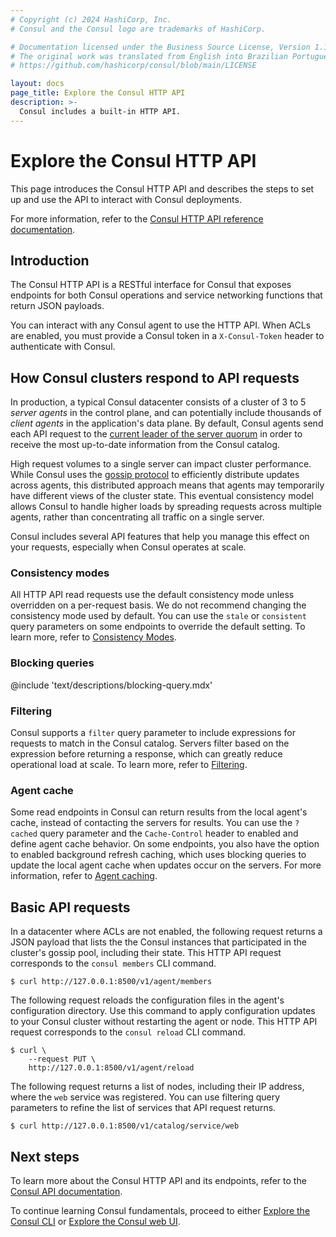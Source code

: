 ```yaml
---
# Copyright (c) 2024 HashiCorp, Inc.
# Consul and the Consul logo are trademarks of HashiCorp.

# Documentation licensed under the Business Source License, Version 1.1.
# The original work was translated from English into Brazilian Portuguese.
# https://github.com/hashicorp/consul/blob/main/LICENSE

layout: docs
page_title: Explore the Consul HTTP API
description: >-
  Consul includes a built-in HTTP API.
---
```


# Explore the Consul HTTP API

This page introduces the Consul HTTP API and describes the steps to set up and use the API to interact with Consul deployments.

For more information, refer to the [Consul HTTP API reference documentation](/consul/api-docs).

## Introduction

The Consul HTTP API is a RESTful interface for Consul that exposes endpoints for both Consul operations and service networking functions that return JSON payloads.

You can interact with any Consul agent to use the HTTP API. When ACLs are enabled, you must provide a Consul token in a `X-Consul-Token` header to authenticate with Consul.

## How Consul clusters respond to API requests

In production, a typical Consul datacenter consists of a cluster of 3 to 5 _server agents_ in the control plane, and can potentially include thousands of _client agents_ in the application's data plane. By default, Consul agents send each API request to the [current leader of the server quorum](/consul/docs/concept/consensus) in order to receive the most up-to-date information from the Consul catalog.

High request volumes to a single server can impact cluster performance. While Consul uses the [gossip protocol](/consul/docs/concept/gossip) to efficiently distribute updates across agents, this distributed approach means that agents may temporarily have different views of the cluster state. This eventual consistency model allows Consul to handle higher loads by spreading requests across multiple agents, rather than concentrating all traffic on a single server.

Consul includes several API features that help you manage this effect on your requests, especially when Consul operates at scale.

### Consistency modes

All HTTP API read requests use the default consistency mode unless overridden on a per-request basis. We do not recommend changing the consistency mode used by default. You can use the `stale` or `consistent` query parameters on some endpoints to override the default setting. To learn more, refer to [Consistency Modes](/consul/api-docs/features/consistency).

### Blocking queries

@include 'text/descriptions/blocking-query.mdx'

### Filtering

Consul supports a `filter` query parameter to include expressions for requests to match in the Consul catalog. Servers filter based on the expression before returning a response, which can greatly reduce operational load at scale. To learn more, refer to [Filtering](/consul/api-docs/features/filtering).

### Agent cache

Some read endpoints in Consul can return results from the local agent's cache, instead of contacting the servers for results. You can use the `?cached` query parameter and the `Cache-Control` header to enabled and define agent cache behavior. On some endpoints, you also have the option to enabled background refresh caching, which uses blocking queries to update the local agent cache when updates occur on the servers. For more information, refer to [Agent caching](/consul/api-docs/features/caching).

## Basic API requests

In a datacenter where ACLs are not enabled, the following request returns a JSON payload that lists the the Consul instances that participated in the cluster's gossip pool, including their state. This HTTP API request corresponds to the `consul members` CLI command.

```shell-session
$ curl http://127.0.0.1:8500/v1/agent/members
```

The following request reloads the configuration files in the agent's configuration directory. Use this command to apply configuration updates to your Consul cluster without restarting the agent or node. This HTTP API request corresponds to the `consul reload` CLI command.

```shell-session
$ curl \
    --request PUT \
    http://127.0.0.1:8500/v1/agent/reload
```

The following request returns a list of nodes, including their IP address, where the `web` service was registered. You can use filtering query parameters to refine the list of services that API request returns.

```shell-session
$ curl http://127.0.0.1:8500/v1/catalog/service/web
```

## Next steps

To learn more about the Consul HTTP API and its endpoints, refer to the [Consul API documentation](/consul/api-docs).

To continue learning Consul fundamentals, proceed to either [Explore the Consul CLI](/consul/docs/fundamentals/interface/cli) or [Explore the Consul web UI](/consul/docs/fundamentals/interface/ui).
